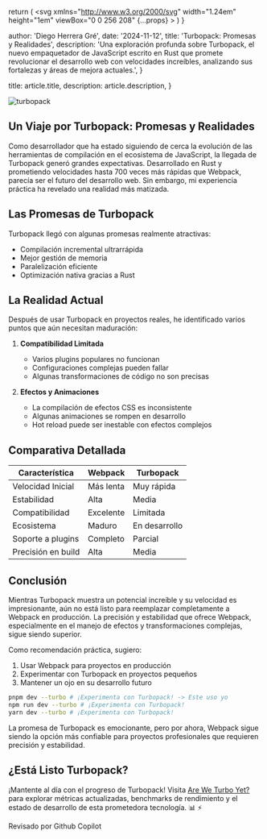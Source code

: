 
  return (
    <svg
      xmlns="http://www.w3.org/2000/svg"
      width="1.24em"
      height="1em"
      viewBox="0 0 256 208"
      {...props}
    >
      <path d="M205.28 31.36c14.096 14.88 20.016 35.2 22.512 63.68c6.626 0 12.805 1.47 16.976 7.152l7.792 10.56A17.55 17.55 0 0 1 256 123.2v28.688c-.008 3.704-1.843 7.315-4.832 9.504C215.885 187.222 172.35 208 128 208c-49.066 0-98.19-28.273-123.168-46.608c-2.989-2.189-4.825-5.8-4.832-9.504V123.2c0-3.776 1.2-7.424 3.424-10.464l7.792-10.544c4.173-5.657 10.38-7.152 16.992-7.152c2.496-28.48 8.4-48.8 22.512-63.68C77.331 3.165 112.567.06 127.552 0H128c14.72 0 50.4 2.88 77.28 31.36m-77.264 47.376c-3.04 0-6.544.176-10.272.544c-1.312 4.896-3.248 9.312-6.08 12.128c-11.2 11.2-24.704 12.928-31.936 12.928c-6.802 0-13.927-1.42-19.744-5.088c-5.502 1.808-10.786 4.415-11.136 10.912c-.586 12.28-.637 24.55-.688 36.824c-.026 6.16-.05 12.322-.144 18.488c.024 3.579 2.182 6.903 5.44 8.384C79.936 185.92 104.976 192 128.016 192c23.008 0 48.048-6.08 74.512-18.144c3.258-1.48 5.415-4.805 5.44-8.384c.317-18.418.062-36.912-.816-55.312h.016c-.342-6.534-5.648-9.098-11.168-10.912c-5.82 3.652-12.927 5.088-19.728 5.088c-7.232 0-20.72-1.728-31.936-12.928c-2.832-2.816-4.768-7.232-6.08-12.128a106 106 0 0 0-10.24-.544m-26.941 43.93c5.748 0 10.408 4.66 10.408 10.409v19.183c0 5.749-4.66 10.409-10.408 10.409s-10.408-4.66-10.408-10.409v-19.183c0-5.748 4.66-10.408 10.408-10.408m53.333 0c5.749 0 10.409 4.66 10.409 10.409v19.183c0 5.749-4.66 10.409-10.409 10.409c-5.748 0-10.408-4.66-10.408-10.409v-19.183c0-5.748 4.66-10.408 10.408-10.408M81.44 28.32c-11.2 1.12-20.64 4.8-25.44 9.92c-10.4 11.36-8.16 40.16-2.24 46.24c4.32 4.32 12.48 7.2 21.28 7.2c6.72 0 19.52-1.44 30.08-12.16c4.64-4.48 7.52-15.68 7.2-27.04c-.32-9.12-2.88-16.64-6.72-19.84c-4.16-3.68-13.6-5.28-24.16-4.32m68.96 4.32c-3.84 3.2-6.4 10.72-6.72 19.84c-.32 11.36 2.56 22.56 7.2 27.04c10.56 10.72 23.36 12.16 30.08 12.16c8.8 0 16.96-2.88 21.28-7.2c5.92-6.08 8.16-34.88-2.24-46.24c-4.8-5.12-14.24-8.8-25.44-9.92c-10.56-.96-20 .64-24.16 4.32M128 56c-2.56 0-5.6.16-8.96.48c.32 1.76.48 3.68.64 5.76c0 1.44 0 2.88-.16 4.48c3.2-.32 5.92-.32 8.48-.32s5.28 0 8.48.32c-.16-1.6-.16-3.04-.16-4.48c.16-2.08.32-4 .64-5.76c-3.36-.32-6.4-.48-8.96-.48"></path>
    </svg>
  )
}

  author: 'Diego Herrera Gré',
  date: '2024-11-12',
  title: 'Turbopack: Promesas y Realidades',
  description:
    'Una exploración profunda sobre Turbopack, el nuevo empaquetador de JavaScript escrito en Rust que promete revolucionar el desarrollo web con velocidades increíbles, analizando sus fortalezas y áreas de mejora actuales.',
}

  title: article.title,
  description: article.description,
}


<Image src={Turbopack} alt="turbopack" />

## Un Viaje por Turbopack: Promesas y Realidades

Como desarrollador que ha estado siguiendo de cerca la evolución de las herramientas de compilación en el ecosistema de JavaScript, la llegada de Turbopack generó grandes expectativas. Desarrollado en Rust y prometiendo velocidades hasta 700 veces más rápidas que Webpack, parecía ser el futuro del desarrollo web. Sin embargo, mi experiencia práctica ha revelado una realidad más matizada.

## Las Promesas de Turbopack

Turbopack llegó con algunas promesas realmente atractivas:

- Compilación incremental ultrarrápida
- Mejor gestión de memoria
- Paralelización eficiente
- Optimización nativa gracias a Rust

## La Realidad Actual

Después de usar Turbopack en proyectos reales, he identificado varios puntos que aún necesitan maduración:

1. **Compatibilidad Limitada**

   - Varios plugins populares no funcionan
   - Configuraciones complejas pueden fallar
   - Algunas transformaciones de código no son precisas

2. **Efectos y Animaciones**
   - La compilación de efectos CSS es inconsistente
   - Algunas animaciones se rompen en desarrollo
   - Hot reload puede ser inestable con efectos complejos

## Comparativa Detallada

| Característica     | Webpack   | Turbopack     |
| ------------------ | --------- | ------------- |
| Velocidad Inicial  | Más lenta | Muy rápida    |
| Estabilidad        | Alta      | Media         |
| Compatibilidad     | Excelente | Limitada      |
| Ecosistema         | Maduro    | En desarrollo |
| Soporte a plugins  | Completo  | Parcial       |
| Precisión en build | Alta      | Media         |

## Conclusión

Mientras Turbopack muestra un potencial increíble y su velocidad es impresionante, aún no está listo para reemplazar completamente a Webpack en producción. La precisión y estabilidad que ofrece Webpack, especialmente en el manejo de efectos y transformaciones complejas, sigue siendo superior.

Como recomendación práctica, sugiero:

1. Usar Webpack para proyectos en producción
2. Experimentar con Turbopack en proyectos pequeños
3. Mantener un ojo en su desarrollo futuro

```bash
pnpm dev --turbo # ¡Experimenta con Turbopack! -> Este uso yo
npm run dev --turbo # ¡Experimenta con Turbopack!
yarn dev --turbo # ¡Experimenta con Turbopack!
```

La promesa de Turbopack es emocionante, pero por ahora, Webpack sigue siendo la opción más confiable para proyectos profesionales que requieren precisión y estabilidad.

## ¿Está Listo Turbopack?

¡Mantente al día con el progreso de Turbopack! Visita [Are We Turbo Yet?](https://areweturboyet.com) para explorar métricas actualizadas, benchmarks de rendimiento y el estado de desarrollo de esta prometedora tecnología. 📊 ⚡️

<div className="flex items-center gap-2 rounded-lg bg-gray-100 px-6 py-4 dark:bg-gray-800">
  <span className="text-sm font-medium text-gray-700 dark:text-gray-300">
    Revisado por Github Copilot
  </span>
  <LogosGithubCopilot
    width="32"
    height="32"
    alt="logo copilot"
    className="color-inverse text-black dark:invert"
  />
</div>
